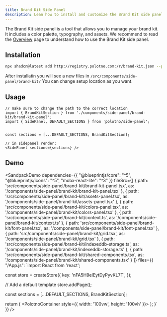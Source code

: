 ```yaml
---
title: Brand Kit Side Panel
description: Lean how to install and customize the Brand Kit side panel
---
```


The Brand Kit side panel is a tool that allows you to manage your brand kit. It includes a color palette, typography, and assets.
We recommend to read the [Overview](./overview) page to understand how to use the Brand Kit side panel.

## Installation

```bash
npx shadcn@latest add http://registry.polotno.com:/r/brand-kit.json --path ./src/components/side-panel/brand-kit/
```

After installatin you will see a new files in `/src/components/side-panel/brand-kit/`
You can change setup location as you want.


## Usage

```tsx
// make sure to change the path to the correct location
import { BrandKitSection } from './components/side-panel/brand-kit/brand-kit-panel';
import { SidePanel, DEFAULT_SECTIONS } from 'polotno/side-panel';


const sections = [...DEFAULT_SECTIONS, BrandKitSection];

// in sidepanel render:
<SidePanel sections={sections} />
```

## Demo 

<SandpackDemo 
  dependencies={{
    "@blueprintjs/core": "^5",
    "@blueprintjs/icons": "^5",
    "mobx-react-lite": "^3"
  }}
  fileSrc={[
    { path: 'src/components/side-panel/brand-kit/brand-kit-panel.tsx', as: '/components/side-panel/brand-kit/brand-kit-panel.tsx' },
    { path: 'src/components/side-panel/brand-kit/assets-panel.tsx', as: '/components/side-panel/brand-kit/assets-panel.tsx' },
    { path: 'src/components/side-panel/brand-kit/colors-panel.tsx', as: '/components/side-panel/brand-kit/colors-panel.tsx' },
    { path: 'src/components/side-panel/brand-kit/context.ts', as: '/components/side-panel/brand-kit/context.ts' },
    { path: 'src/components/side-panel/brand-kit/font-panel.tsx', as: '/components/side-panel/brand-kit/font-panel.tsx' },
    { path: 'src/components/side-panel/brand-kit/grid.tsx', as: '/components/side-panel/brand-kit/grid.tsx' },
    { path: 'src/components/side-panel/brand-kit/indexeddb-storage.ts', as: '/components/side-panel/brand-kit/indexeddb-storage.ts' },
    { path: 'src/components/side-panel/brand-kit/shared-components.tsx', as: '/components/side-panel/brand-kit/shared-components.tsx' }
  ]}
  files={{
    "/App.js": `import React from 'react';

const store = createStore({
  key: 'nFA5H9elEytDyPyvKL7T',
});

// Add a default template
store.addPage();

const sections = [...DEFAULT_SECTIONS, BrandKitSection];

  return (
    <PolotnoContainer style={{ width: '100vw', height: '100vh' }}>
      <SidePanelWrap>
        <SidePanel store={store} sections={sections} defaultSection="brand-kit" />
      </SidePanelWrap>
      <WorkspaceWrap>
        <Toolbar store={store} downloadButtonEnabled />
        <Workspace store={store} />
        <ZoomButtons store={store} />
      </WorkspaceWrap>
    </PolotnoContainer>
  );
}`
  }}
/>